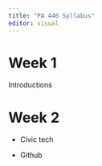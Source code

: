 ```yaml
---
title: "PA 446 Syllabus"
editor: visual
---
```


# Week 1

Introductions

# Week 2

-   Civic tech

-   Github
